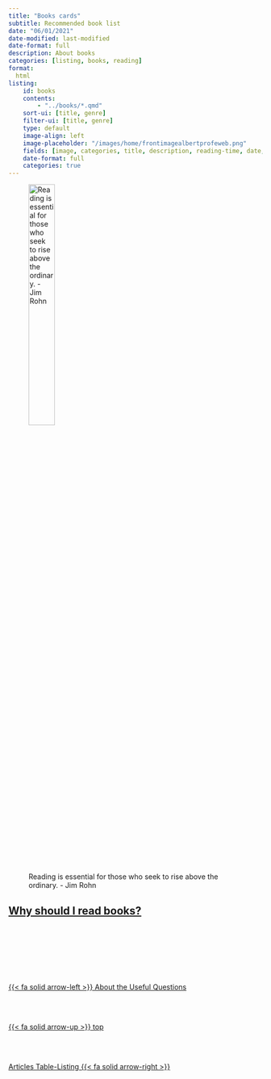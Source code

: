 ```yaml
---
title: "Books cards"
subtitle: Recommended book list
date: "06/01/2021"
date-modified: last-modified
date-format: full
description: About books
categories: [listing, books, reading]
format:
  html
listing:
    id: books
    contents:
        - "../books/*.qmd"
    sort-ui: [title, genre]
    filter-ui: [title, genre]
    type: default
    image-align: left
    image-placeholder: "/images/home/frontimagealbertprofeweb.png"
    fields: [image, categories, title, description, reading-time, date, author, file-modified]
    date-format: full
    categories: true  
---
```


![Reading is essential for those who seek to rise above the ordinary. - Jim Rohn](/images/about/books.jpg){width="35%"}


[Why should I read books?](/index.qmd#and-reading-books)
---

</br>

::: {#books}
:::

<!--- navLinks -->
<br><br>
<div class=row>
<br>
<div class='column left previous'>
<br>
[{{< fa solid arrow-left >}} About the Useful Questions](/about/about-learning-questions.qmd)
<br>
</div>
<br>
<div class='column center'>
<br>
[{{< fa solid arrow-up >}} top](#top)
<br>
</div>
<br>
<div class='column right next'>
<br>
[Articles Table-Listing  {{< fa solid arrow-right >}}](/about/about-listing-table.qmd)
<br>
</div>
<br>
</div>
